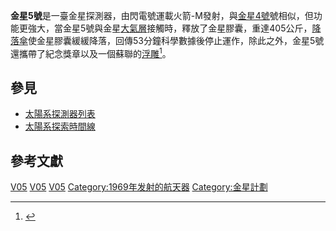 {{Infobox_Spacecraft
| Name = 金星5號
| Image =
| Caption = 金星5號
| Organization = {{USSR}}
| Major_Contractors = [[設計局|Lavochkin設計局]]
| Mission_Type = 登陸
| Satellite_Of = [[金星|金星]]
| Orbital_Insertion_Date = 1969年5月16日
| Launch = 1969年1月5日 <br> 06:28:00 UTC
| Launch_Vehicle = [[閃電號運載火箭|閃電號運載火箭]]-M
| Decay = 
| Mission_Duration = 1969年1月5日~1969年5月16日
| NSSDC_ID = 1969-001A
| Webpage = 
| Mass = {{convert|1130|kg|lb}}
| Power = 
| Orbital_elements = 
| Semimajor_Axis = 
| Eccentricity = 
| Inclination = 
| Orbital_Period = 
| Apoapsis = 
| Periapsis = 
| Orbits = 
}}

'''金星5號'''是一臺金星探測器，由閃電號運載火箭-M發射，與[[金星4號|金星4號]]號相似，但功能更強大，當金星5號與金星[[大氣層|大氣層]]接觸時，釋放了金星膠囊，重達405公斤，[[降落傘|降落傘]]使金星膠囊緩緩降落，回傳53分鐘科學數據後停止運作，除此之外，金星5號還攜帶了紀念獎章以及一個蘇聯的[[浮雕|浮雕]]<ref>{{Cite web |url=http://nssdc.gsfc.nasa.gov/nmc/masterCatalog.do?sc=1969-001A |title=存档副本 |accessdate=2011-10-13 |archive-date=2013-03-03 |archive-url=https://web.archive.org/web/20130303233817/http://nssdc.gsfc.nasa.gov/nmc/masterCatalog.do?sc=1969-001A |dead-url=no }}</ref>。

==參見==
*[[太陽系探測器列表|太陽系探測器列表]]
*[[太陽系探索時間線|太陽系探索時間線]]

==參考文獻==
{{reflist}}


{{金星計畫}}
{{金星任務}}

[[Category:金星|V05]]
[[Category:金星探測器|V05]]
[[Category:探测器|V05]]
[[Category:1969年发射的航天器|Category:1969年发射的航天器]]
[[Category:金星計劃|Category:金星計劃]]